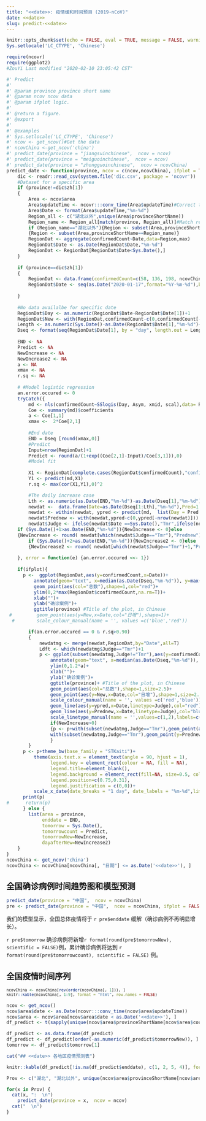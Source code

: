 ```yaml
---
title: "<<date>>: 疫情缓和时间预测 (2019-nCoV)"
date: <<date>>
slug: predict-<<date>>
---
```


```r
knitr::opts_chunk$set(echo = FALSE, eval = TRUE, message = FALSE, warning = FALSE, error = FALSE, collapse = TRUE, out.width = "100%")
Sys.setlocale('LC_CTYPE', 'Chinese')
```

```r
require(ncovr)
require(ggplot2)
#ZouYi Last modified "2020-02-10 23:05:42 CST"

#' Predict
#'
#' @param province province short name
#' @param ncov ncov data
#' @param ifplot logic.
#'
#' @return a figure.
#' @export
#'
#' @examples
#' Sys.setlocale('LC_CTYPE', 'Chinese')
#' ncov <- get_ncov()#Get the data
#' ncovChina <-get_ncov('china')
#' predict_date(province = "jiangsuinchinese",  ncov = ncov)
#' predict_date(province = "meiguoinchinese",  ncov = ncov)
#' predict_date(province = "zhongguoinchinese",  ncov = ncovChina)
predict_date <- function(province, ncov = c(ncov,ncovChina), ifplot = TRUE, addtitle = NA, ifchinese = FALSE, fontfamily = NA){
    dic <- readr::read_csv(system.file('dic.csv', package = 'ncovr'))
    #Dataset for a specific area
    if (province!=dic$zh[1])
    {
        Area <- ncov$area
        Area$updateTime <- ncovr:::conv_time(Area$updateTime)#Correct the time
        Area$Date <- format(Area$updateTime,"%m-%d")
        Region_all <- c("湖北以外",unique(Area$provinceShortName))
        Region_name <- Region_all[match(province, Region_all)]#Match regional name
        if (Region_name=="湖北以外"){Region <- subset(Area,provinceShortName!="湖北")}else
        {Region <- subset(Area,provinceShortName==Region_name)}
        RegionDat <- aggregate(confirmedCount~Date,data=Region,max)
        RegionDat$Date <- as.Date(RegionDat$Date,"%m-%d")
        RegionDat <- RegionDat[RegionDat$Date<Sys.Date(),]
    }
    
    if (province==dic$zh[1])
    {
        RegionDat <- data.frame(confirmedCount=c(58, 136, 198, ncovChina[,2]))
        RegionDat$Date <- seq(as.Date("2020-01-17",format="%Y-%m-%d"),by = "day", length.out = nrow(RegionDat))
        
    }
    
    #No data availalbe for specific date
    RegionDat$Day <- as.numeric(RegionDat$Date-RegionDat$Date[1])+1
    RegionDat$New <- with(RegionDat,confirmedCount-c(0,confirmedCount[-nrow(RegionDat)]))
    Length <- as.numeric(Sys.Date()-as.Date(RegionDat$Date[1],"%m-%d")+20)#x axis from today to 20 days later
    Dseq <- format(seq(RegionDat$Date[1], by = "day", length.out = Length ),"%m-%d")
    
    END <- NA
    Predict <- NA
    NewIncrease <- NA
    NewIncrease2 <- NA
    a <- NA
    xmax <- NA
    r.sq <- NA
    
    # #Model logistic regression
    an.error.occured <- 0
    tryCatch({
        md <- nls(confirmedCount~SSlogis(Day, Asym, xmid, scal),data= RegionDat)
        Coe <- summary(md)$coefficients
        a <- Coe[1,1]
        xmax <-  2*Coe[2,1]
        
        #End date
        END = Dseq [round(xmax,0)]
        #Predict
        Input=nrow(RegionDat)+1
        Predict <- round(a/(1+exp((Coe[2,1]-Input)/Coe[3,1])),0)
        #Model fit
        
        X1 <- RegionDat[complete.cases(RegionDat$confirmedCount),"confirmedCount"]
        Y1 <- predict(md,X1)
        r.sq <- max(cor(X1,Y1),0)^2

        #The daily increase case
        Lth <- as.numeric(as.Date(END,"%m-%d")-as.Date(Dseq[1],"%m-%d"))
        newdat <-  data.frame(Date=as.Date(Dseq[1:Lth],"%m-%d"),Pred=1:Lth)
        newdat <- within(newdat, ypred <- predict(md,  list(Day = Pred )))
        newdat$Prednew <- with(newdat,ypred-c(0,ypred[-nrow(newdat)]))
        newdat$Judge <- ifelse(newdat$Date ==Sys.Date(),"Tmr",ifelse(newdat$Date < Sys.Date(),"Obs","Pre"))
    if (Sys.Date()+1>as.Date(END,"%m-%d")){NewIncrease <- 0}else
    {NewIncrease <- round( newdat[which(newdat$Judge=="Tmr"),"Prednew"],0)}
        if (Sys.Date()+2>as.Date(END,"%m-%d")){NewIncrease2 <- 0}else
        {NewIncrease2 <- round( newdat[which(newdat$Judge=="Tmr")+1,"Prednew"],0)}
        
    }, error = function(e) {an.error.occured <<- 1})
    
    if(ifplot){
      p <-  ggplot(RegionDat,aes(y=confirmedCount,x=Date))+
          annotate(geom="text", x=median(as.Date(Dseq,"%m-%d")), y=max(RegionDat$confirmedCount,na.rm=T),  label='laiyindata', color='grey90', angle=45, fontface='bold', size=15,alpha=0.4)+
          geom_point(aes(col="总数"),shape=1,col="red")+
          ylim(0,2*max(RegionDat$confirmedCount,na.rm=T))+
          xlab("")+
          ylab("确诊案例")+
          ggtitle(province) #Title of the plot, in Chinese
 #         geom_point(aes(y=New,x=Date,col="日增"),shape=1)+
  #        scale_colour_manual(name = '', values =c('blue','red'))

        if(an.error.occured == 0 & r.sq>0.90)
        {
            newdatmg <- merge(newdat,RegionDat,by="Date",all=T)
            Ldft <- which(newdatmg$Judge=="Tmr")+1
            p <- ggplot(subset(newdatmg,Judge!="Tmr"),aes(y=confirmedCount,x=Date))+
                annotate(geom="text", x=median(as.Date(Dseq,"%m-%d")), y=0.5*a,  label='laiyindata', color='grey90', angle=45, fontface='bold', size=15,alpha=0.4)+
                ylim(0,1.2*a)+
                xlab("")+
                ylab("确诊案例")+
                ggtitle(province)+ #Title of the plot, in Chinese
                geom_point(aes(col="总数"),shape=1,size=2.5)+
                geom_point(aes(y=New,x=Date,col="日增"),shape=1,size=2.5)+
                scale_colour_manual(name = '', values =c('red','blue'))+
                geom_line(aes(y=ypred,x=Date,linetype=Judge),col="red")+
                geom_line(aes(y=Prednew,x=Date,linetype=Judge),col="blue")+
                scale_linetype_manual(name = '',values=c(1,2),labels=c("模型拟合","模型预测"))
                if(NewIncrease>0)
                {p <- p+with(subset(newdatmg,Judge=="Tmr"),geom_point(aes(shape="明日值"),y=ypred,x=Date,col="red",size=3))+
                with(subset(newdatmg,Judge=="Tmr"),geom_point(y=Prednew,x=Date,col="red",size=2))+labs(shape="",col="")
                }
        }
      p <- p+theme_bw(base_family = "STKaiti")+
          theme(axis.text.x = element_text(angle = 90, hjust = 1),
                legend.key = element_rect(colour = NA, fill = NA),
                legend.title=element_blank(),
                legend.background = element_rect(fill=NA, size=0.5, colour =NA),
                legend.position=c(0.75,0.31),
                legend.justification = c(0,0))+
          scale_x_date(date_breaks = "1 day", date_labels = "%m-%d",limits=c(as.Date("1-17","%m-%d"),Sys.Date()+20),expand=c(0,0.5))
      print(p)
#      return(p)
      } else {
        list(area = province,
             enddate = END,
             tomorrow = Sys.Date(),
             tomorrowcount = Predict,
             tomorrowNew=NewIncrease,
             dayafterNew=NewIncrease2)
    }
}
ncovChina <- get_ncov('china') 
ncovChina <- ncovChina[ncovChina[, "日期"] <= as.Date('<<date>>'), ]
```

## 全国确诊病例时间趋势图和模型预测

```r
predict_date(province = "中国",  ncov = ncovChina)
pre <- predict_date(province = "中国",  ncov = ncovChina, ifplot = FALSE)
```


我们的模型显示，全国总体疫情将于 `r pre$enddate` 缓解（确诊病例不再明显增长）。

`r pre$tomorrow` 确诊病例将新增`r format(round(pre$tomorrowNew), scientific = FALSE)`例，累计确诊病例将达到 `r format(round(pre$tomorrowcount), scientific = FALSE)` 例。

## 全国疫情时间序列

<small>

```r
ncovChina <- ncovChina[rev(order(ncovChina[, 1])), ]
knitr::kable(ncovChina[, 1:9], format = "html", row.names = FALSE)
```

</small>


```r
ncov <- get_ncov()
ncov$area$date <- as.Date(ncovr:::conv_time(ncov$area$updateTime))
ncov$area <- ncov$area[ncov$area$date < as.Date('<<date>>'), ]
df_predict <- t(sapply(unique(ncov$area$provinceShortName[ncov$area$country == '中国']), function(x) predict_date(province = x, ncov = ncov, ifplot = FALSE)))

df_predict <- as.data.frame(df_predict)
df_predict <- df_predict[order(-as.numeric(df_predict$tomorrowNew)), ]
tomorrow <- df_predict$tomorrow[1]
```

```r
cat("## <<date>> 各地区疫情预测表")
```

```r
knitr::kable(df_predict[!is.na(df_predict$enddate), c(1, 2, 5, 4)], format = "html", row.names = FALSE, col.names = c("地区", "疫情缓解日期", paste0(tomorrow, "新增确诊人数预测"), paste0(tomorrow, "累计确诊人数预测")))
```

```r
Prov <- c("湖北", "湖北以外", unique(ncov$area$provinceShortName[ncov$area$country == '中国' & !ncov$area$provinceShortName %in% c('湖北', '待明确地区')]))

for(x in Prov) {
  cat(x, ":  \n")
    predict_date(province = x,  ncov = ncov)
  cat("  \n")
}
```
